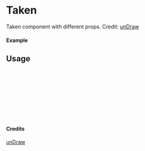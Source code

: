 
<Meta of={Taken} title="unDraw/Taken" />

# Taken

Taken component with different props.
Credit: [unDraw](https://undraw.co/illustrations)

#### Example

<Canvas of={Taken.Primary} />

## Usage

```ts
import { Taken } from "yadl-ui";

const Example = () => {
  return (
      <Taken />
  );
};

export default Example;
```

#### Credits
[unDraw](https://undraw.co/illustrations)
